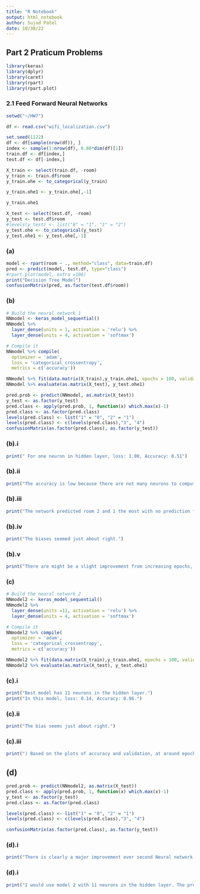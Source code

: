 ```yaml
---
title: "R Notebook"
output: html_notebook
author: Sujad Patel
date: 10/30/22
---
```

## Part 2 Praticum Problems

```r
library(keras) 
library(dplyr) 
library(caret) 
library(rpart) 
library(rpart.plot)
```

### 2.1 Feed Forward Neural Networks
```r
setwd("~/HW7")
```

```r
df <- read.csv("wifi_localization.csv")

set.seed(1122)
df <- df[sample(nrow(df)), ]
index <- sample(1:nrow(df), 0.80*dim(df)[1])
train.df <- df[index,]
test.df <- df[-index,]

X_train <- select(train.df, -room)
y_train <- train.df$room
y_train.ohe <- to_categorical(y_train)

y_train.ohe1 <- y_train.ohe[,-1]

y_train.ohe1

X_test <- select(test.df, -room)
y_test <- test.df$room
#levels(y_test) <- list("0" = "1", "1" = "2")
y_test.ohe <- to_categorical(y_test)
y_test.ohe1 <- y_test.ohe[,-1]

```
### (a)
```r

model <- rpart(room ~ ., method="class", data=train.df)
pred <- predict(model, test.df, type="class")
#rpart.plot(model, extra =106)
print("Decision Tree Model")
confusionMatrix(pred, as.factor(test.df$room))


```
### (b)
```r

# Build the neural network 1
NNmodel <- keras_model_sequential()
NNmodel %>%
  layer_dense(units = 1, activation = 'relu') %>%
  layer_dense(units = 4, activation = 'softmax')

```
```r
# Compile it
NNmodel %>% compile(
  optimizer = 'adam', 
  loss = 'categorical_crossentropy',
  metrics = c('accuracy'))
```

```r
NNmodel %>% fit(data.matrix(X_train),y_train.ohe1, epochs = 100, validation_split=0.20, batch_size = 32)
NNmodel %>% evaluate(as.matrix(X_test), y_test.ohe1)
```


```r
pred.prob <- predict(NNmodel, as.matrix(X_test))
y_test <- as.factor(y_test)
pred.class <- apply(pred.prob, 1, function(x) which.max(x)-1) 
pred.class <- as.factor(pred.class)
levels(pred.class) <- list("1" = "0", "2" = "1")
levels(pred.class) <- c(levels(pred.class),"3", "4")
confusionMatrix(as.factor(pred.class), as.factor(y_test))
```
### (b).i
```r
print(" For one neuron in hidden layer, loss: 1.08, Accuracy: 0.51")
```

### (b).ii
```r
print("The accuracy is low because there are not many neurons to compute and extract information from the training data. This also suggests that the data is not linearly sepearable.")
```
### (b).iii
```r
print("The network predicted room 2 and 1 the most with no prediction for room 4, I suspect there might be a mistake in preparing the data. Other then that, I think for 1 neuron it has done fairly well.")
```
### (b).iv
```r
print("The biases seemed just about right.")
```
### (b).v
```r
print("There are might be a slight improvement from increasing epochs, but at the same time risks of overfitting also increases.")
```

### (c)
```r
# Build the neural network 2
NNmodel2 <- keras_model_sequential()
NNmodel2 %>%
  layer_dense(units =11, activation = 'relu') %>%
  layer_dense(units = 4, activation = 'softmax')

```

```r
# Compile it
NNmodel2 %>% compile(
  optimizer = 'adam', 
  loss = 'categorical_crossentropy',
  metrics = c('accuracy'))
```

```r
NNmodel2 %>% fit(data.matrix(X_train),y_train.ohe1, epochs = 100, validation_split=0.20, batch_size = 32)
NNmodel2 %>% evaluate(as.matrix(X_test), y_test.ohe1)
```
### (c).i
```r
print("Best model has 11 neurons in the hidden layer.")
print("In this model, loss: 0.14, Accuracy: 0.96.")
```
### (c).ii
```r
print("The bias seems just about right.")
```
### (c).iii
```r
print(") Based on the plots of accuracy and validation, at around epoch 80, it starts to level off.")
```
## (d)
```r
pred.prob <- predict(NNmodel2, as.matrix(X_test))
pred.class <- apply(pred.prob, 1, function(x) which.max(x)-1) 
y_test <- as.factor(y_test)
pred.class <- as.factor(pred.class)

levels(pred.class) <- list("1" = "0", "2" = "1")
levels(pred.class) <- c(levels(pred.class),"3", "4")

confusionMatrix(as.factor(pred.class), as.factor(y_test))
```

### (d).i
```r
print("There is clearly a major improvement over second Neural network model. ")
```

### (d).i
```r
print("I would use model 2 with 11 neurons in the hidden layer. The processing power is required a lot more in model 2 but it achieves higher accuracy and doesn't require as many epochs.")
```

